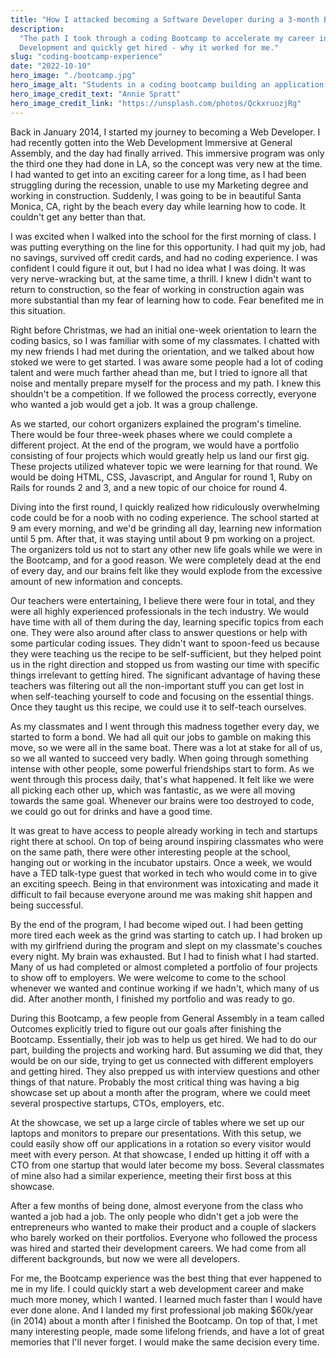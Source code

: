 ```yaml
---
title: "How I attacked becoming a Software Developer during a 3-month Bootcamp"
description:
  "The path I took through a coding Bootcamp to accelerate my career in Web
  Development and quickly get hired - why it worked for me."
slug: "coding-bootcamp-experience"
date: "2022-10-10"
hero_image: "./bootcamp.jpg"
hero_image_alt: "Students in a coding bootcamp building an application together"
hero_image_credit_text: "Annie Spratt"
hero_image_credit_link: "https://unsplash.com/photos/QckxruozjRg"
---
```




Back in January 2014, I started my journey to becoming a Web Developer. I had
recently gotten into the <ExternalLink 
url="https://generalassemb.ly/education/software-engineering-immersive">Web
Development Immersive</ExternalLink> at General Assembly, and the day had
finally arrived. This immersive program was only the third one they had done in
LA, so the concept was very new at the time. I had wanted to get into an
exciting career for a long time, as I had been struggling during the recession,
unable to use my Marketing degree and working in construction. Suddenly, I was
going to be in beautiful Santa Monica, CA, right by the beach every day while
learning how to code. It couldn't get any better than that.

I was excited when I walked into the school for the first morning of class. I
was putting everything on the line for this opportunity. I had quit my job, had
no savings, survived off credit cards, and had no coding experience. I was
confident I could figure it out, but I had no idea what I was doing. It was very
nerve-wracking but, at the same time, a thrill. I knew I didn't want to return
to construction, so the fear of working in construction again was more
substantial than my fear of learning how to code. Fear benefited me in this
situation.

Right before Christmas, we had an initial one-week orientation to learn the
coding basics, so I was familiar with some of my classmates. I chatted with my
new friends I had met during the orientation, and we talked about how stoked we
were to get started. I was aware some people had a lot of coding talent and were
much farther ahead than me, but I tried to ignore all that noise and mentally
prepare myself for the process and my path. I knew this shouldn't be a
competition. If we followed the process correctly, everyone who wanted a job
would get a job. It was a group challenge.

As we started, our cohort organizers explained the program's timeline. There
would be four three-week phases where we could complete a different project. At
the end of the program, we would have a portfolio consisting of four projects
which would greatly help us land our first gig. These projects utilized whatever
topic we were learning for that round. We would be doing HTML, CSS, Javascript,
and Angular for round 1, Ruby on Rails for rounds 2 and 3, and a new topic of
our choice for round 4.

Diving into the first round, I quickly realized how ridiculously overwhelming
code could be for a noob with no coding experience. The school started at 9 am
every morning, and we'd be grinding all day, learning new information until 5
pm. After that, it was staying until about 9 pm working on a project. The
organizers told us not to start any other new life goals while we were in the
Bootcamp, and for a good reason. We were completely dead at the end of every
day, and our brains felt like they would explode from the excessive amount of
new information and concepts.

Our teachers were entertaining, I believe there were four in total, and they
were all highly experienced professionals in the tech industry. We would have
time with all of them during the day, learning specific topics from each one.
They were also around after class to answer questions or help with some
particular coding issues. They didn't want to spoon-feed us because they were
teaching us the recipe to be self-sufficient, but they helped point us in the
right direction and stopped us from wasting our time with specific things
irrelevant to getting hired. The significant advantage of having these teachers
was filtering out all the non-important stuff you can get lost in when
self-teaching yourself to code and focusing on the essential things. Once they
taught us this recipe, we could use it to self-teach ourselves.

As my classmates and I went through this madness together every day, we started
to form a bond. We had all quit our jobs to gamble on making this move, so we
were all in the same boat. There was a lot at stake for all of us, so we all
wanted to succeed very badly. When going through something intense with other
people, some powerful friendships start to form. As we went through this process
daily, that's what happened. It felt like we were all picking each other up,
which was fantastic, as we were all moving towards the same goal. Whenever our
brains were too destroyed to code, we could go out for drinks and have a good
time.

It was great to have access to people already working in tech and startups right
there at school. On top of being around inspiring classmates who were on the
same path, there were other interesting people at the school, hanging out or
working in the incubator upstairs. Once a week, we would have a TED talk-type
guest that worked in tech who would come in to give an exciting speech. Being in
that environment was intoxicating and made it difficult to fail because everyone
around me was making shit happen and being successful.

By the end of the program, I had become wiped out. I had been getting more tired
each week as the grind was starting to catch up. I had broken up with my
girlfriend during the program and slept on my classmate's couches every night.
My brain was exhausted. But I had to finish what I had started. Many of us had
completed or almost completed a portfolio of four projects to show off to
employers. We were welcome to come to the school whenever we wanted and continue
working if we hadn't, which many of us did. After another month, I finished my
portfolio and was ready to go.

During this Bootcamp, a few people from General Assembly in a team called
Outcomes explicitly tried to figure out our goals after finishing the Bootcamp.
Essentially, their job was to help us get hired. We had to do our part, building
the projects and working hard. But assuming we did that, they would be on our
side, trying to get us connected with different employers and getting hired.
They also prepped us with interview questions and other things of that nature.
Probably the most critical thing was having a big showcase set up about a month
after the program, where we could meet several prospective startups, CTOs,
employers, etc.

At the showcase, we set up a large circle of tables where we set up our laptops
and monitors to prepare our presentations. With this setup, we could easily show
off our applications in a rotation so every visitor would meet with every
person. At that showcase, I ended up hitting it off with a CTO from one startup
that would later become my boss. Several classmates of mine also had a similar
experience, meeting their first boss at this showcase.

After a few months of being done, almost everyone from the class who wanted a
job had a job. The only people who didn't get a job were the entrepreneurs who
wanted to make their product and a couple of slackers who barely worked on their
portfolios. Everyone who followed the process was hired and started their
development careers. We had come from all different backgrounds, but now we were
all developers.

For me, the Bootcamp experience <Link to="/blog/construction-to-developer/">was
the best thing that ever happened to me</Link> in my life. I could quickly start
a web development career and make much more money, which I wanted. I learned
much faster than I would have ever done alone. And I landed my first
professional job making $60k/year (in 2014) about a month after I finished the
Bootcamp. On top of that, I met many interesting people, made some lifelong
friends, and have a lot of great memories that I'll never forget. I would make
the same decision every time.
